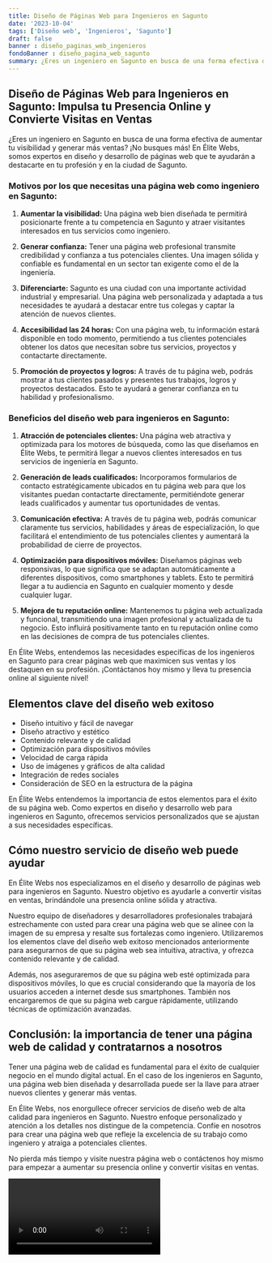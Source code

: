 ```yaml
---
title: Diseño de Páginas Web para Ingenieros en Sagunto
date: '2023-10-04'
tags: ['Diseño web', 'Ingenieros', 'Sagunto']
draft: false
banner : diseño_paginas_web_ingenieros
fondoBanner : diseño_pagina_web_sagunto
summary: ¿Eres un ingeniero en Sagunto en busca de una forma efectiva de aumentar tu visibilidad y generar más ventas? ¡No busques más! En Élite Webs, somos expertos en diseño y desarrollo de páginas web que te ayudarán a destacarte en tu profesión y en la ciudad de Sagunto.
---
```


## Diseño de Páginas Web para Ingenieros en Sagunto: Impulsa tu Presencia Online y Convierte Visitas en Ventas

¿Eres un ingeniero en Sagunto en busca de una forma efectiva de aumentar tu visibilidad y generar más ventas? ¡No busques más! En Élite Webs, somos expertos en diseño y desarrollo de páginas web que te ayudarán a destacarte en tu profesión y en la ciudad de Sagunto.

### Motivos por los que necesitas una página web como ingeniero en Sagunto:

1. **Aumentar la visibilidad:** Una página web bien diseñada te permitirá posicionarte frente a tu competencia en Sagunto y atraer visitantes interesados en tus servicios como ingeniero.

2. **Generar confianza:** Tener una página web profesional transmite credibilidad y confianza a tus potenciales clientes. Una imagen sólida y confiable es fundamental en un sector tan exigente como el de la ingeniería.

3. **Diferenciarte:** Sagunto es una ciudad con una importante actividad industrial y empresarial. Una página web personalizada y adaptada a tus necesidades te ayudará a destacar entre tus colegas y captar la atención de nuevos clientes.

4. **Accesibilidad las 24 horas:** Con una página web, tu información estará disponible en todo momento, permitiendo a tus clientes potenciales obtener los datos que necesitan sobre tus servicios, proyectos y contactarte directamente.

5. **Promoción de proyectos y logros:** A través de tu página web, podrás mostrar a tus clientes pasados y presentes tus trabajos, logros y proyectos destacados. Esto te ayudará a generar confianza en tu habilidad y profesionalismo.

### Beneficios del diseño web para ingenieros en Sagunto:

1. **Atracción de potenciales clientes:** Una página web atractiva y optimizada para los motores de búsqueda, como las que diseñamos en Élite Webs, te permitirá llegar a nuevos clientes interesados en tus servicios de ingeniería en Sagunto.

2. **Generación de leads cualificados:** Incorporamos formularios de contacto estratégicamente ubicados en tu página web para que los visitantes puedan contactarte directamente, permitiéndote generar leads cualificados y aumentar tus oportunidades de ventas.

3. **Comunicación efectiva:** A través de tu página web, podrás comunicar claramente tus servicios, habilidades y áreas de especialización, lo que facilitará el entendimiento de tus potenciales clientes y aumentará la probabilidad de cierre de proyectos.

4. **Optimización para dispositivos móviles:** Diseñamos páginas web responsivas, lo que significa que se adaptan automáticamente a diferentes dispositivos, como smartphones y tablets. Esto te permitirá llegar a tu audiencia en Sagunto en cualquier momento y desde cualquier lugar.

5. **Mejora de tu reputación online:** Mantenemos tu página web actualizada y funcional, transmitiendo una imagen profesional y actualizada de tu negocio. Esto influirá positivamente tanto en tu reputación online como en las decisiones de compra de tus potenciales clientes.

En Élite Webs, entendemos las necesidades específicas de los ingenieros en Sagunto para crear páginas web que maximicen sus ventas y los destaquen en su profesión. ¡Contáctanos hoy mismo y lleva tu presencia online al siguiente nivel!

<GifSeo />

<Cta />

## Elementos clave del diseño web exitoso

- Diseño intuitivo y fácil de navegar
- Diseño atractivo y estético
- Contenido relevante y de calidad
- Optimización para dispositivos móviles
- Velocidad de carga rápida
- Uso de imágenes y gráficos de alta calidad
- Integración de redes sociales
- Consideración de SEO en la estructura de la página

En Élite Webs entendemos la importancia de estos elementos para el éxito de su página web. Como expertos en diseño y desarrollo web para ingenieros en Sagunto, ofrecemos servicios personalizados que se ajustan a sus necesidades específicas.

## Cómo nuestro servicio de diseño web puede ayudar

En Élite Webs nos especializamos en el diseño y desarrollo de páginas web para ingenieros en Sagunto. Nuestro objetivo es ayudarle a convertir visitas en ventas, brindándole una presencia online sólida y atractiva.

Nuestro equipo de diseñadores y desarrolladores profesionales trabajará estrechamente con usted para crear una página web que se alinee con la imagen de su empresa y resalte sus fortalezas como ingeniero. Utilizaremos los elementos clave del diseño web exitoso mencionados anteriormente para asegurarnos de que su página web sea intuitiva, atractiva, y ofrezca contenido relevante y de calidad.

Además, nos aseguraremos de que su página web esté optimizada para dispositivos móviles, lo que es crucial considerando que la mayoría de los usuarios acceden a internet desde sus smartphones. También nos encargaremos de que su página web cargue rápidamente, utilizando técnicas de optimización avanzadas.

## Conclusión: la importancia de tener una página web de calidad y contratarnos a nosotros

Tener una página web de calidad es fundamental para el éxito de cualquier negocio en el mundo digital actual. En el caso de los ingenieros en Sagunto, una página web bien diseñada y desarrollada puede ser la llave para atraer nuevos clientes y generar más ventas.

En Élite Webs, nos enorgullece ofrecer servicios de diseño web de alta calidad para ingenieros en Sagunto. Nuestro enfoque personalizado y atención a los detalles nos distingue de la competencia. Confíe en nosotros para crear una página web que refleje la excelencia de su trabajo como ingeniero y atraiga a potenciales clientes.

No pierda más tiempo y visite nuestra página web o contáctenos hoy mismo para empezar a aumentar su presencia online y convertir visitas en ventas.

<Video />

<CtaBot job='Ingenieros' city='Sagunto'/>

<Gmaps query='Sagunto+españa+maps' />
